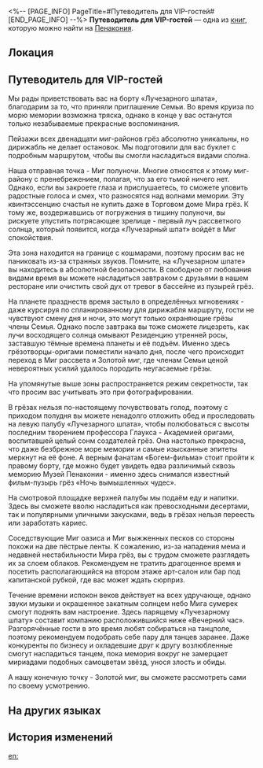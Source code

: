 <%-- [PAGE_INFO]
PageTitle=#Путеводитель для VIP-гостей#
[END_PAGE_INFO] --%>
{{Дополнить}}
{{Книга Инфобокс
|id           = 375
|partIds      = 190670
|Название     = 
|Изображение  = Предмет Журнал Пенакония.png
|Мир          = Пенакония
|Томов        = 1
|Автор        = <!--нужно добавить-->
|Описание     = Путеводитель по достопримечательностям для важных гостей «Лучезарного шпата».
|Том1         = {{tx}}
|Источник1    = {{tx|Отсутствует источник}}
|Персонажи    = 
|Фракции      = 
}}
'''Путеводитель для VIP-гостей''' — одна из [[Книги|книг]], которую можно найти на [[Пенакония]].

==Локация==
{{Отметка карты|<!--название карты-->|<!--id отметки-->}}

==Путеводитель для VIP-гостей==
Мы рады приветствовать вас на борту «Лучезарного шпата», благодарим за то, что приняли приглашение Семьи. Во время круиза по морю мемории возможна тряска, однако в конце у вас останутся только незабываемые прекрасные воспоминания.

Пейзажи всех двенадцати миг-районов грёз абсолютно уникальны, но дирижабль не делает остановок. Мы подготовили для вас буклет с подробным маршрутом, чтобы вы смогли насладиться видами сполна.

Наша отправная точка - Миг полуночи. Многие относятся к этому миг-району с пренебрежением, полагая, что за его тьмой ничего нет. Однако, если вы закроете глаза и прислушаетесь, то сможете уловить радостные голоса и смех, что разносятся над волнами мемории. Эту квинтэссенцию счастья не купить даже в Торговом доме Мира грёз. К тому же, воздержавшись от погружения в тишину полуночи, вы рискуете упустить потрясающее зрелище - первый луч рассветного солнца, который появится, когда «Лучезарный шпат» войдёт в Миг спокойствия.

Эта зона находится на границе с кошмарами, поэтому просим вас не паниковать из-за странных звуков. Помните, на «Лучезарном шпате» вы находитесь в абсолютной безопасности. В свободное от любования видами время вы можете насладиться завтраком с друзьями в нашем ресторане или очистить свой дух от тревог в бассейне из пузырей грёз.

На планете празднеств время застыло в определённых мгновениях - даже курсируя по спланированному для дирижабля маршруту, гости не чувствуют смену дня и ночи, это могут только охраняющие грёзы члены Семья. Однако после завтрака вы тоже сможете лицезреть, как лучи восходящего солнца омывают Резиденцию утренней росы, заставшую тёмные времена планеты и её подъём. Именно здесь грёзотворцы-оригами поместили начало дня, после чего происходит переход в Миг рассвета и Золотой миг, где членам Семьи ценой невероятных усилий удалось породить неугасаемые грёзы.

На упомянутые выше зоны распространяется режим секретности, так что просим вас учитывать это при фотографировании.

В грёзах нельзя по-настоящему почувствовать голод, поэтому с приходом полудня вы можете ненадолго отложить обед и проследовать на левую палубу «Лучезарного шпата», чтобы полюбоваться с высоты последним творением профессора Глаукса - Академией оригами, воспитавшей целый сонм создателей грёз. Она настолько прекрасна, что даже безбрежное море мемории и самые изысканные эпитеты меркнут на её фоне. А верным фанатам «Богем-фильма» стоит пройти к правому борту, где можно будет увидеть едва различимый сквозь меморию Музей Пенаконии - именно здесь снимался известный фильм-пузырь грёз «Ночь вымышленных чудес».

На смотровой площадке верхней палубы мы подаём еду и напитки. Здесь вы сможете вволю насладиться как превосходными десертами, так и популярными уличными закусками, ведь в грёзах нельзя переесть или заработать кариес.

Соседствующие Миг оазиса и Миг выжженных песков со стороны похожи на две пёстрые ленты. К сожалению, из-за нападения мема и недавней нестабильности Мира грёз, вы с трудом сможете разглядеть их за слоем облаков. Рекомендуем не тратить драгоценное время и посетить располагающийся на втором этаже арт-салон или бар под капитанской рубкой, где вас может ждать сюрприз.

Течение времени испокон веков действует на всех удручающе, однако звуки музыки и окрашенное закатным солнцем небо Мига сумерек смогут поднять вам настроение. Здесь парящему «Лучезарному шпату» составит компанию расположившийся ниже «Вечерний час». Разгорячённые гости в это время любят собираться на танцполе, поэтому рекомендуем подобрать себе пару для танцев заранее. Даже конкуренты по бизнесу и охладевшие друг к другу возлюбленные смогут насладиться танцем, пока мемория вокруг не замерцает мириадами подобных самоцветам звёзд, унося злость и обиды.

А нашу конечную точку - Золотой миг, вы сможете рассмотреть сами по своему усмотрению.

==На других языках==
{{На других языках
|en   = VIP Itinerary Guide
|zhs  = 贵宾行程规划参考
|zht  = 貴賓行程規劃參考
|ja   = VIPスケジュールプラン参考用
|ko   = 귀빈 항해 일정 안내서
|es   = Itinerario para visitantes VIP
|fr   = Guide touristique pour VIP
|ru   = Путеводитель для VIP-гостей
|th   = ข้อมูลอ้างอิงแผนการเดินทางวีไอพี
|vi   = Tham Khảo Quy Hoạch Hành Trình VIP
|de   = VIP-Reiseführer
|id   = Referensi Rencana Perjalanan Tamu VIP
|pt   = Guia de Itinerário VIP
}}

==История изменений==
{{История изменений|3.5}}

[[en:]]